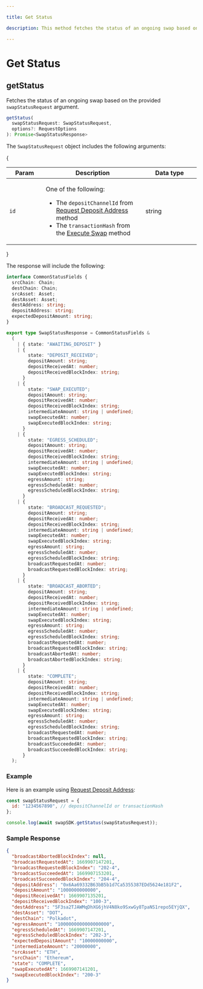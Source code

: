 ```yaml
---

title: Get Status

description: This method fetches the status of an ongoing swap based on the provided swapStatusRequest argument.

---
```


# Get Status

## getStatus

Fetches the status of an ongoing swap based on the provided `swapStatusRequest` argument.

```typescript
getStatus(
  swapStatusRequest: SwapStatusRequest,
  options?: RequestOptions
): Promise<SwapStatusResponse>
```

The `SwapStatusRequest` object includes the following arguments:

{<table><thead><tr><th width="123">Param</th><th width="372">Description</th><th width="244.33333333333331">Data type</th></tr></thead><tbody><tr><td><code>id</code></td><td><p>One of the following:</p><ul><li>The <code>depositChannelId</code> from <a data-mention href="swap-assets/request-deposit-address">Request Deposit Address</a> method</li><li>The <code>transactionHash</code> from the <a data-mention href="swap-assets/execute-swap">Execute Swap</a> method</li></ul></td><td>string</td></tr></tbody></table>}

The response will include the following:

```typescript
interface CommonStatusFields {
  srcChain: Chain;
  destChain: Chain;
  srcAsset: Asset;
  destAsset: Asset;
  destAddress: string;
  depositAddress: string;
  expectedDepositAmount: string;
}

export type SwapStatusResponse = CommonStatusFields &
  (
    | { state: "AWAITING_DEPOSIT" }
    | {
        state: "DEPOSIT_RECEIVED";
        depositAmount: string;
        depositReceivedAt: number;
        depositReceivedBlockIndex: string;
      }
    | {
        state: "SWAP_EXECUTED";
        depositAmount: string;
        depositReceivedAt: number;
        depositReceivedBlockIndex: string;
        intermediateAmount: string | undefined;
        swapExecutedAt: number;
        swapExecutedBlockIndex: string;
      }
    | {
        state: "EGRESS_SCHEDULED";
        depositAmount: string;
        depositReceivedAt: number;
        depositReceivedBlockIndex: string;
        intermediateAmount: string | undefined;
        swapExecutedAt: number;
        swapExecutedBlockIndex: string;
        egressAmount: string;
        egressScheduledAt: number;
        egressScheduledBlockIndex: string;
      }
    | {
        state: "BROADCAST_REQUESTED";
        depositAmount: string;
        depositReceivedAt: number;
        depositReceivedBlockIndex: string;
        intermediateAmount: string | undefined;
        swapExecutedAt: number;
        swapExecutedBlockIndex: string;
        egressAmount: string;
        egressScheduledAt: number;
        egressScheduledBlockIndex: string;
        broadcastRequestedAt: number;
        broadcastRequestedBlockIndex: string;
      }
    | {
        state: "BROADCAST_ABORTED";
        depositAmount: string;
        depositReceivedAt: number;
        depositReceivedBlockIndex: string;
        intermediateAmount: string | undefined;
        swapExecutedAt: number;
        swapExecutedBlockIndex: string;
        egressAmount: string;
        egressScheduledAt: number;
        egressScheduledBlockIndex: string;
        broadcastRequestedAt: number;
        broadcastRequestedBlockIndex: string;
        broadcastAbortedAt: number;
        broadcastAbortedBlockIndex: string;
      }
    | {
        state: "COMPLETE";
        depositAmount: string;
        depositReceivedAt: number;
        depositReceivedBlockIndex: string;
        intermediateAmount: string | undefined;
        swapExecutedAt: number;
        swapExecutedBlockIndex: string;
        egressAmount: string;
        egressScheduledAt: number;
        egressScheduledBlockIndex: string;
        broadcastRequestedAt: number;
        broadcastRequestedBlockIndex: string;
        broadcastSucceededAt: number;
        broadcastSucceededBlockIndex: string;
      }
  );
```

### Example

Here is an example using [Request Deposit Address](swap-assets/request-deposit-address.md "mention"):

```javascript
const swapStatusRequest = {
  id: "1234567890", // depositChannelId or transactionHash
};

console.log(await swapSDK.getStatus(swapStatusRequest));
```

### Sample Response

```json
{
  "broadcastAbortedBlockIndex": null,
  "broadcastRequestedAt": 1669907147201,
  "broadcastRequestedBlockIndex": "202-4",
  "broadcastSucceededAt": 1669907153201,
  "broadcastSucceededBlockIndex": "204-4",
  "depositAddress": "0x6Aa69332B63bB5b1d7Ca5355387EDd5624e181F2",
  "depositAmount": "1000000000000",
  "depositReceivedAt": 1669907135201,
  "depositReceivedBlockIndex": "100-3",
  "destAddress": "5F3sa2TJAWMqDhXG6jhV4N8ko9SxwGy8TpaNS1repo5EYjQX",
  "destAsset": "DOT",
  "destChain": "Polkadot",
  "egressAmount": "1000000000000000000",
  "egressScheduledAt": 1669907147201,
  "egressScheduledBlockIndex": "202-3",
  "expectedDepositAmount": "10000000000",
  "intermediateAmount": "20000000",
  "srcAsset": "ETH",
  "srcChain": "Ethereum",
  "state": "COMPLETE",
  "swapExecutedAt": 1669907141201,
  "swapExecutedBlockIndex": "200-3"
}
```
